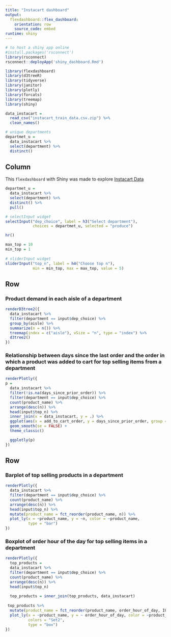 ```yaml
---
title: "Instacart dashboard"
output: 
  flexdashboard::flex_dashboard:
    orientation: row
    source_code: embed
runtime: shiny
---
```


```r
# to host a shiny app online
#install.packages('rsconnect')
library(rsconnect)
rsconnect::deployApp('shiny_dashboard.Rmd')

library(flexdashboard)
library(d3treeR)
library(tidyverse)
library(janitor)
library(plotly)
library(forcats)
library(treemap)
library(shiny)
```

```r
data_instacart = 
  read_csv("instacart_train_data.csv.zip") %>%
  clean_names()

# unique departments
departmet_u = 
  data_instacart %>%
  select(department) %>%
  distinct()
```


Column {.sidebar}
-----------------------------------------------------------------------
This `flexdashboard` with Shiny was made to explore [Instacart Data](http://jeffgoldsmith.com/DSI/dataset_instacart.html)

```r
departmet_u = 
  data_instacart %>%
  select(department) %>%
  distinct() %>%
  pull()

# selectInput widget
selectInput("dep_choice", label = h3("Select department"),
            choices = departmet_u, selected = "produce")

hr()

max_top = 10
min_top = 1
  
# sliderInput widget
sliderInput("top_n", label = h4("Choose top n"), 
            min = min_top, max = max_top, value = 5)
```



Row
-----------------------------------------------------------------------

### Product demand in each aisle of a department 

```r
renderD3tree2({
  data_instacart %>% 
  filter(department == input$dep_choice) %>%
  group_by(aisle) %>%
  summarize(n = n()) %>% 
  treemap(index = c("aisle"), vSize = "n", type = "index") %>% 
  d3tree2()
})
```

### Relationship between days since the last order and the order in which a product was added to cart for top selling items from a department

```r
renderPlotly({
p =
  data_instacart %>% 
  filter(!is.na(days_since_prior_order)) %>%
  filter(department == input$dep_choice) %>%
  count(product_name) %>% 
  arrange(desc(n)) %>%
  head(input$top_n) %>%
  inner_join(x = data_instacart, y = .) %>% 
  ggplot(aes(x = add_to_cart_order, y = days_since_prior_order, group = product_name, color = product_name)) +
  geom_smooth(se = FALSE) +
  theme_classic() 

  ggplotly(p)
})
```

Row
-----------------------------------------------------------------------

### Barplot of top selling products in a department

```r
renderPlotly({
  data_instacart %>%
  filter(department == input$dep_choice) %>%
  count(product_name) %>% 
  arrange(desc(n)) %>%
  head(input$top_n) %>%
  mutate(product_name = fct_reorder(product_name, n)) %>% 
  plot_ly(x = ~product_name, y = ~n, color = ~product_name, 
          type = "bar")
})
```

### Boxplot of order hour of the day for top selling items in a department

```r
renderPlotly({
  top_products =
  data_instacart %>%
  filter(department == input$dep_choice) %>%
  count(product_name) %>% 
  arrange(desc(n)) %>%
  head(input$top_n) 
  
  top_products = inner_join(top_products, data_instacart)  
  
 top_products %>%
  mutate(product_name = fct_reorder(product_name, order_hour_of_day, IQR)) %>% 
  plot_ly(x = ~product_name, y = ~ order_hour_of_day, color = ~product_name,
          colors = "Set2",
          type = "box") 
})
```


